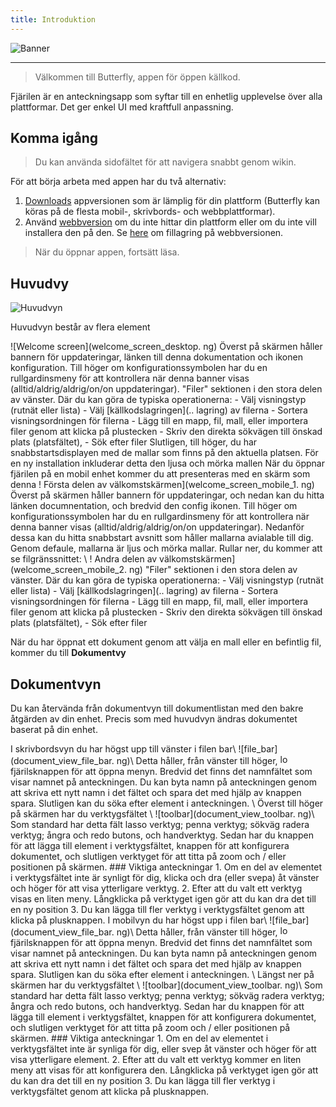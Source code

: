 ```yaml
---
title: Introduktion
---
```



![Banner](/img/banner.png)

---

> Välkommen till Butterfly, appen för öppen källkod.

Fjärilen är en anteckningsapp som syftar till en enhetlig upplevelse över alla plattformar. Det ger enkel UI med kraftfull anpassning.

## Komma igång

> Du kan använda sidofältet för att navigera snabbt genom wikin.

För att börja arbeta med appen har du två alternativ:

1. [Downloads](/downloads) appversionen som är lämplig för din plattform (Butterfly kan köras på de flesta mobil-, skrivbords- och webbplattformar).
2. Använd [webbversion](https://web.butterfly.linwood.dev) om du inte hittar din plattform eller om du inte vill installera den på den. Se [here](lagring#web) om fillagring på webbversionen.

> När du öppnar appen, fortsätt läsa.

## Huvudvy

![Huvudvyn](main.png)

Huvudvyn består av flera element

<Tabs syncKey="platform">
    <TabItem label="Desktop">
        ![Welcome screen](welcome_screen_desktop. ng)
        Överst på skärmen håller bannern för uppdateringar, länken till denna dokumentation och ikonen <Gear className="inline-icon"/> konfiguration. Till höger om konfigurationssymbolen <Gear className="inline-icon"/> har du en rullgardinsmeny för att kontrollera när denna banner visas (alltid/aldrig/aldrig/on/on uppdateringar).
        "Filer" sektionen i den stora delen av vänster. Där du kan göra de typiska operationerna:
        - Välj visningstyp (rutnät eller lista)
        - Välj [källkodslagringen](.. lagring) av filerna
        - Sortera visningsordningen för filerna
        - Lägg till en mapp, fil, mall, eller importera filer genom att klicka på <Plus className="inline-icon"/> plustecken
        - Skriv den direkta sökvägen till önskad plats (platsfältet),
        - Sök efter filer
        Slutligen, till höger, du har snabbstartsdisplayen med de mallar som finns på den aktuella platsen. För en ny installation inkluderar detta den ljusa och mörka mallen
    </TabItem>
    <TabItem label="Mobile">
        När du öppnar fjärilen på en mobil enhet kommer du att presenteras med en skärm som denna
        ! Första delen av välkomstskärmen](welcome_screen_mobile_1. ng)
        Överst på skärmen håller bannern för uppdateringar, och nedan kan du hitta länken documnentation, och bredvid den <Gear className="inline-icon"/> config ikonen. Till höger om konfigurationssymbolen <Gear className="inline-icon"/> har du en rullgardinsmeny för att kontrollera när denna banner visas (alltid/aldrig/aldrig/on/on uppdateringar).
        Nedanför dessa kan du hitta snabbstart avsnitt som håller mallarna avialable till dig. Genom defaule, mallarna är ljus och mörka mallar.
        Rullar ner, du kommer att se filgränssnittet:
        \
        ! Andra delen av välkomstskärmen](welcome_screen_mobile_2. ng)  
        "Filer" sektionen i den stora delen av vänster. Där du kan göra de typiska operationerna:
        - Välj visningstyp (rutnät eller lista)
        - Välj [källkodslagringen](.. lagring) av filerna
        - Sortera visningsordningen för filerna
        - Lägg till en mapp, fil, mall, eller importera filer genom att klicka på <Plus className="inline-icon"/> plustecken
        - Skriv den direkta sökvägen till önskad plats (platsfältet),
        - Sök efter filer
 </TabItem>
</Tabs>

När du har öppnat ett dokument genom att välja en mall eller en befintlig fil, kommer du till **Dokumentvy**

## Dokumentvyn

Du kan återvända från dokumentvyn till dokumentlistan med den bakre åtgärden av din enhet. Precis som med huvudvyn ändras dokumentet baserat på din enhet.

<Tabs syncKey="platform">
    <TabItem label="Desktop">
  I skrivbordsvyn du har högst upp till vänster i filen bar\
  ![file_bar](document_view_file_bar. ng)\
  Detta håller, från vänster till höger, <img alt="logo" src={logo.src} className="inline-icon" width="16"/> fjärilsknappen för att öppna menyn. Bredvid det finns det namnfältet som visar namnet på anteckningen. Du kan byta namn på anteckningen genom att skriva ett nytt namn i det fältet och spara det med hjälp av knappen <FloppyDisk className="inline-icon"/> spara. Slutligen kan du <MagnifyingGlass className="inline-icon"/> söka efter element i anteckningen.
  \
  Överst till höger på skärmen har du verktygsfältet \
  ![toolbar](document_view_toolbar. ng)\
  Som standard har detta fält <ScribbleLoop className="inline-icon"/> lasso verktyg; <Pen className="inline-icon"/> penna verktyg; <Path className="inline-icon"/> sökväg radera verktyg; <ArrowCounterClockwise className="inline-icon"/> ångra och <ArrowClockwise className="inline-icon"/> redo butons, och <Hand className="inline-icon"/> handverktyg. Sedan har du knappen <Plus className="inline-icon"/> för att lägga till element i verktygsfältet, knappen <Wrench className="inline-icon"/> för att konfigurera dokumentet, och slutligen verktyget <Lock className="inline-icon"/> för att titta på zoom och / eller positionen på skärmen.
  ### Viktiga anteckningar
  1. Om en del av elementet i verktygsfältet inte är synligt för dig, klicka och dra (eller svepa) åt vänster och höger för att visa ytterligare verktyg.
  2. Efter att du valt ett verktyg visas en liten meny. Långklicka på verktyget igen gör att du kan dra det till en ny position
  3. Du kan lägga till fler verktyg i verktygsfältet genom att klicka på <Plus className="inline-icon"/> plusknappen.
 </TabItem>
 <TabItem label="Mobile">
  I mobilvyn du har högst upp i filen bar\
     ![file_bar](document_view_file_bar. ng)\
  Detta håller, från vänster till höger, <img alt="logo" src={logo.src} class="inline-icon" width="16"/> fjärilsknappen för att öppna menyn. Bredvid det finns det namnfältet som visar namnet på anteckningen. Du kan byta namn på anteckningen genom att skriva ett nytt namn i det fältet och spara det med hjälp av knappen <FloppyDisk className="inline-icon"/> spara. Slutligen kan du <MagnifyingGlass className="inline-icon"/> söka efter element i anteckningen.
  \
  Längst ner på skärmen har du verktygsfältet \
  ![toolbar](document_view_toolbar. ng)\
  Som standard har detta fält <ScribbleLoop className="inline-icon"/> lasso verktyg; <Pen className="inline-icon" /> penna verktyg; <Path className="inline-icon"/> sökväg radera verktyg; <ArrowCounterClockwise className="inline-icon"/> ångra och <ArrowClockwise className="inline-icon"/> redo butons, och <Hand className="inline-icon"/> handverktyg. Sedan har du knappen <Plus className="inline-icon"/> för att lägga till element i verktygsfältet, knappen <Wrench className="inline-icon"/> för att konfigurera dokumentet, och slutligen verktyget <Lock className="inline-icon"/> för att titta på zoom och / eller positionen på skärmen.
  ### Viktiga anteckningar
  1. Om en del av elementet i verktygsfältet inte är synliga för dig, eller svep åt vänster och höger för att visa ytterligare element.
  2. Efter att du valt ett verktyg kommer en liten meny att visas för att konfigurera den. Långklicka på verktyget igen gör att du kan dra det till en ny position
  3. Du kan lägga till fler verktyg i verktygsfältet genom att klicka på <Plus className="inline-icon"/> plusknappen.
 </TabItem>
</Tabs>
